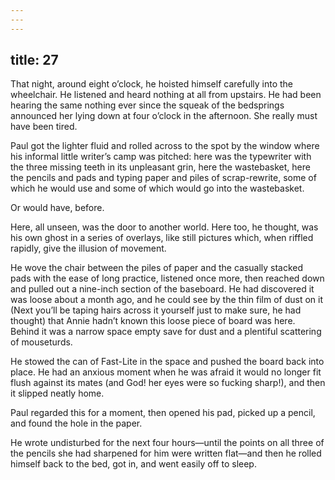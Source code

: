 ```yaml
---
---
---
```

title: 27
---




That night, around eight o’clock, he hoisted himself carefully into the wheelchair. He listened and heard nothing at all from upstairs. He had been hearing the same nothing ever since the squeak of the bedsprings announced her lying down at four o’clock in the afternoon. She really must have been tired.

Paul got the lighter fluid and rolled across to the spot by the window where his informal little writer’s camp was pitched: here was the typewriter with the three missing teeth in its unpleasant grin, here the wastebasket, here the pencils and pads and typing paper and piles of scrap-rewrite, some of which he would use and some of which would go into the wastebasket.

Or would have, before.

Here, all unseen, was the door to another world. Here too, he thought, was his own ghost in a series of overlays, like still pictures which, when riffled rapidly, give the illusion of movement.

He wove the chair between the piles of paper and the casually stacked pads with the ease of long practice, listened once more, then reached down and pulled out a nine-inch section of the baseboard. He had discovered it was loose about a month ago, and he could see by the thin film of dust on it (Next you’ll be taping hairs across it yourself just to make sure, he had thought) that Annie hadn’t known this loose piece of board was here. Behind it was a narrow space empty save for dust and a plentiful scattering of mouseturds.

He stowed the can of Fast-Lite in the space and pushed the board back into place. He had an anxious moment when he was afraid it would no longer fit flush against its mates (and God! her eyes were so fucking sharp!), and then it slipped neatly home.

Paul regarded this for a moment, then opened his pad, picked up a pencil, and found the hole in the paper.

He wrote undisturbed for the next four hours—until the points on all three of the pencils she had sharpened for him were written flat—and then he rolled himself back to the bed, got in, and went easily off to sleep.